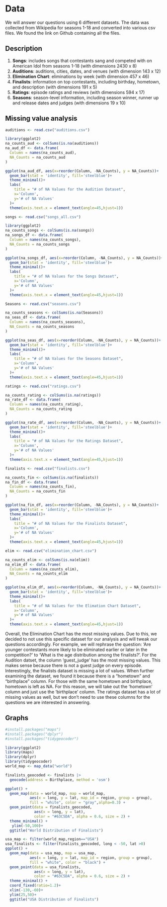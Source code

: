 # Data
We will answer our questions using 6 different datasets. The data was collected from Wikipedia for seasons 1-18 and converted into various csv files. We found the link on Github containing all the files.

## Description
1. **Songs**: includes songs that contestants sang and competed with on American Idol from seasons 1-18 (with dimensions 2430 x 8)
2. **Auditions**: auditions, cities, dates, and venues (with dimension 143 x 12)
3. **Elimination Chart**: eliminations by week (with dimension 457 x 46)
4. **Finalists**: information on top contestants, including birthday, hometown, and description (with dimensions 191 x 5)
5. **Ratings**: episode ratings and reviews (with dimensions 594 x 17)
6. **Seasons**: season-level information, including season winner, runner up and release dates and judges (with dimensions 19 x 10)

## Missing value analysis
```r
auditions <- read.csv("auditions.csv")
```
```r
library(ggplot2)
na_counts_aud <- colSums(is.na(auditions))
na_aud_df <- data.frame(
  Column = names(na_counts_aud),
  NA_Counts = na_counts_aud
)

ggplot(na_aud_df, aes(x=reorder(Column, -NA_Counts), y = NA_Counts))+
  geom_bar(stat = 'identity', fill='steelblue')+
  theme_minimal()+
  labs(
    title = "# of NA Values for the Audition Dataset",
    x='Column',
    y='# of NA Values'
  )+
  theme(axis.text.x = element_text(angle=45,hjust=1))
```
```r
songs <- read.csv("songs_all.csv")
```
```r
library(ggplot2)
na_counts_songs <- colSums(is.na(songs))
na_songs_df <- data.frame(
  Column = names(na_counts_songs),
  NA_Counts = na_counts_songs
)

ggplot(na_songs_df, aes(x=reorder(Column, -NA_Counts), y = NA_Counts))+
  geom_bar(stat = 'identity', fill='steelblue')+
  theme_minimal()+
  labs(
    title = "# of NA Values for the Songs Dataset",
    x='Column',
    y='# of NA Values'
  )+
  theme(axis.text.x = element_text(angle=45,hjust=1))
```
```r
Seasons <- read.csv("seasons.csv")
```
```r
na_counts_seasons <- colSums(is.na(Seasons))
na_seas_df <- data.frame(
  Column = names(na_counts_seasons),
  NA_Counts = na_counts_seasons
)

ggplot(na_seas_df, aes(x=reorder(Column, -NA_Counts), y = NA_Counts))+
  geom_bar(stat = 'identity', fill='steelblue')+
  theme_minimal()+
  labs(
    title = "# of NA Values for the Seasons Dataset",
    x='Column',
    y='# of NA Values'
  )+
  theme(axis.text.x = element_text(angle=45,hjust=1))
```
```r
ratings <- read.csv("ratings.csv")
```
```r
na_counts_rating <- colSums(is.na(ratings))
na_rate_df <- data.frame(
  Column = names(na_counts_rating),
  NA_Counts = na_counts_rating
)

ggplot(na_rate_df, aes(x=reorder(Column, -NA_Counts), y = NA_Counts))+
  geom_bar(stat = 'identity', fill='steelblue')+
  theme_minimal()+
  labs(
    title = "# of NA Values for the Ratings Dataset",
    x='Column',
    y='# of NA Values'
  )+
  theme(axis.text.x = element_text(angle=45,hjust=1))
```



```r
finalists <- read.csv("finalists.csv")
```
```r

na_counts_fin <- colSums(is.na(finalists))
na_fin_df <- data.frame(
  Column = names(na_counts_fin),
  NA_Counts = na_counts_fin
)

ggplot(na_fin_df, aes(x=reorder(Column, -NA_Counts), y = NA_Counts))+
  geom_bar(stat = 'identity', fill='steelblue')+
  theme_minimal()+
  labs(
    title = "# of NA Values for the Finalists Dataset",
    x='Column',
    y='# of NA Values'
  )+
  theme(axis.text.x = element_text(angle=45,hjust=1))
```
```r
elim <- read.csv("elimination_chart.csv")
```
```r

na_counts_elim <- colSums(is.na(elim))
na_elim_df <- data.frame(
  Column = names(na_counts_elim),
  NA_Counts = na_counts_elim
)

ggplot(na_elim_df, aes(x=reorder(Column, -NA_Counts), y = NA_Counts))+
  geom_bar(stat = 'identity', fill='steelblue')+
  theme_minimal()+
  labs(
    title = "# of NA Values for the Elimation Chart Dataset",
    x='Column',
    y='# of NA Values'
  )+
  theme(axis.text.x = element_text(angle=45,hjust=1))
```
Overall, the Elimination Chart has the most missing values. Due to this, we decided to not use this specific dataset for our analysis and will tweak our questions accordingly. For example, we will rephrase the question: 'Are younger contestants more likely to be eliminated earlier or later in the competition?' to 'What is the age distribution among the finalists?'. For the Audition datset, the column 'guest_judge' has the most missing values. This makes sense because there is not a guest judge on every episode. Interestingly, the finalists dataset is missing a lot of values. When further examining the dataset, we found it because there is a "hometown" and "birthplace" column. For those with the same hometown and birthplace, hometown is left as NA. For this reason, we will take out the 'hometown' column and just use the 'birthplace' column. The ratings dataset has a lot of missing values as well, but we don't need to use these columns for the questions we are interested in answering. 

## Graphs
```r
#install.packages("maps")
#install.packages("dplyr")
#install.packages("tidygeocoder")
```


```r
library(ggplot2)
library(maps)
library(dplyr)
library(tidygeocoder)
world_map <- map_data("world")

finalists_geocoded <- finalists |>
  geocode(address = Birthplace, method = 'osm')
```

```r
ggplot() + 
  geom_map(data = world_map, map = world_map, 
           aes(x = long, y = lat, map_id = region, group = group), 
           fill = "white", color = "gray",alpha=0.3) + 
  geom_point(data = finalists_geocoded, 
             aes(x = long, y = lat), 
             color = "#63C5DA", alpha = 0.6, size = 2) + 
  theme_minimal() + 
   ylim(-50,100)+
  ggtitle("World Distribution of Finalists")
```
```r
usa_map <- filter(world_map,region=="USA")
usa_finalists <- filter(finalists_geocoded, long < -50, lat >0)
ggplot() + 
  geom_map(data = usa_map, map = usa_map, 
           aes(x = long, y = lat, map_id = region, group = group), 
           fill = "white", color = "black") + 
  geom_point(data = usa_finalists, 
             aes(x = long, y = lat), 
             color = "#63C5DA", alpha = 0.6, size = 2) + 
  theme_minimal() + 
  coord_fixed(ratio=1.2)+
  xlim(-130,-60)+
  ylim(25,50)+
  ggtitle("USA Distribution of Finalists")
```

